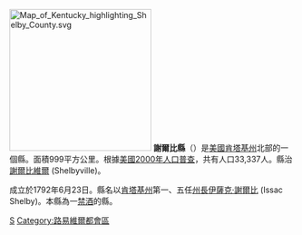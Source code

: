 {{noteTA
|T=zh-hans:谢尔比县 (肯塔基州);zh-hk:謝爾比縣 (肯塔基州);zh-tw:謝爾比郡 (肯塔基州);
}}

{{Otheruses|謝爾比縣|subject=美國肯塔基州的一個縣|other=同名的縣}}
[[File:Map_of_Kentucky_highlighting_Shelby_County.svg|250px]]
'''謝爾比縣'''（{{lang-en|Shelby County}}）是[[美國|美國]][[肯塔基州|肯塔基州]]北部的一個縣。面積999平方公里。根據[[美國2000年人口普查|美國2000年人口普查]]，共有人口33,337人。縣治[[謝爾比維爾_(肯塔基州)|謝爾比維爾]] (Shelbyville)。

成立於1792年6月23日。縣名以[[肯塔基州|肯塔基州]]第一、五任[[肯塔基州州長|州長]][[伊薩克·謝爾比|伊薩克·謝爾比]] (Issac Shelby)。本縣為一[[禁酒|禁酒]]的縣。
[[Category:肯塔基州行政区划|S]]
[[Category:路易維爾都會區|Category:路易維爾都會區]]